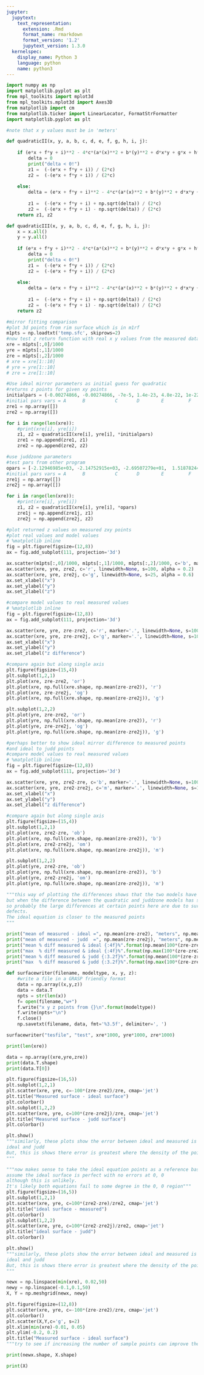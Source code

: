 ```yaml
---
jupyter:
  jupytext:
    text_representation:
      extension: .Rmd
      format_name: rmarkdown
      format_version: '1.2'
      jupytext_version: 1.3.0
  kernelspec:
    display_name: Python 3
    language: python
    name: python3
---
```


```python
import numpy as np
import matplotlib.pyplot as plt
from mpl_toolkits import mplot3d
from mpl_toolkits.mplot3d import Axes3D
from matplotlib import cm
from matplotlib.ticker import LinearLocator, FormatStrFormatter
import matplotlib.pyplot as plt

#note that x y values must be in 'meters'

def quadraticII(x, y, a, b, c, d, e, f, g, h, i, j):
     
    if (e*x + f*y + i)**2 - 4*c*(a*(x)**2 + b*(y)**2 + d*x*y + g*x + h*y + j) < 0.0:
        delta = 0
        print("delta < 0!")
        z1 =  (-(e*x + f*y + i)) / (2*c)
        z2 =  (-(e*x + f*y + i)) / (2*c)
                    
    else:
        delta = (e*x + f*y + i)**2 - 4*c*(a*(x)**2 + b*(y)**2 + d*x*y + g*x + h*y + j)
    
        z1 =  (-(e*x + f*y + i) + np.sqrt(delta)) / (2*c)
        z2 =  (-(e*x + f*y + i) - np.sqrt(delta)) / (2*c)
    return z1, z2

def quadraticIII(x, y, a, b, c, d, e, f, g, h, i, j):
    x = x.all()
    y = y.all()
    
    if (e*x + f*y + i)**2 - 4*c*(a*(x)**2 + b*(y)**2 + d*x*y + g*x + h*y + j) < 0.0:
        delta = 0
        print("delta < 0!")
        z1 =  (-(e*x + f*y + i)) / (2*c)
        z2 =  (-(e*x + f*y + i)) / (2*c)
                    
    else:
        delta = (e*x + f*y + i)**2 - 4*c*(a*(x)**2 + b*(y)**2 + d*x*y + g*x + h*y + j)
    
        z1 =  (-(e*x + f*y + i) + np.sqrt(delta)) / (2*c)
        z2 =  (-(e*x + f*y + i) - np.sqrt(delta)) / (2*c)
    return z2
```

```python
#mirror fitting comparison
#plot 3d points from rim surface which is in m1rf
m1pts = np.loadtxt('temp.sfc', skiprows=2)
#now test z return function with real x y values from the measured data
xre = m1pts[:,0]/1000
yre = m1pts[:,1]/1000
zre = m1pts[:,2]/1000
# xre = xre[1::10]
# yre = yre[1::10]
# zre = zre[1::10]

```

```python
#Use ideal mirror parameters as initial guess for quadratic
#returns z points for given xy points
initialpars = (-0.00274866, -0.00274866, -7e-5, 1.4e-23, 4.8e-22, 1e-22, 5.6e-19, 1.8e-20, -0.00183404, -1e-6)
#initial pars vars = A      B           C       D        E         F      G        H        I            J
zre1 = np.array([])
zre2 = np.array([])

for i in range(len(xre)):
    #print(xre[i], yre[i])    
    z1, z2 = quadraticII(xre[i], yre[i], *initialpars)
    zre1 = np.append(zre1, z1)
    zre2 = np.append(zre2, z2)
```

```python
#use juddzone parameters
#test pars from other program
opars = [-2.12946985e+03, -2.14752915e+03, -2.69507279e+01,  1.51878244e+00,4.79717339e+01, -2.30043513e+00, -1.12499455e+00, -5.86749641e-01, -1.43627457e+03,  1.00000000e-06]
#initial pars vars = A      B           C       D        E         F      G        H        I            J
zre1j = np.array([])
zre2j = np.array([])

for i in range(len(xre)):
    #print(xre[i], yre[i])    
    z1, z2 = quadraticII(xre[i], yre[i], *opars)
    zre1j = np.append(zre1j, z1)
    zre2j = np.append(zre2j, z2)
```

```python
#plot returned z values on measured zxy points
#plot real values and model values
# %matplotlib inline
fig = plt.figure(figsize=(12,8))
ax = fig.add_subplot(111, projection='3d')

ax.scatter(m1pts[:,0]/1000, m1pts[:,1]/1000, m1pts[:,2]/1000, c='b', marker='.')
ax.scatter(xre, yre, zre2, c='r', linewidth=None, s=100, alpha = 0.2)
ax.scatter(xre, yre, zre2j, c='g', linewidth=None, s=25, alpha = 0.6)
ax.set_xlabel("x")
ax.set_ylabel("y")
ax.set_zlabel("z")
```

```python
#compare model values to real measured values
# %matplotlib inline
fig = plt.figure(figsize=(12,8))
ax = fig.add_subplot(111, projection='3d')

ax.scatter(xre, yre, zre-zre2, c='r', marker='.', linewidth=None, s=100)
ax.scatter(xre, yre, zre-zre2j, c='g', marker='.', linewidth=None, s=100)
ax.set_xlabel("x")
ax.set_ylabel("y")
ax.set_zlabel("z difference")
```

```python
#compare again but along single axis
plt.figure(figsize=(15,4))
plt.subplot(1,2,1)
plt.plot(xre, zre-zre2, 'or')
plt.plot(xre, np.full(xre.shape, np.mean(zre-zre2)), 'r')
plt.plot(xre, zre-zre2j, 'og')
plt.plot(xre, np.full(xre.shape, np.mean(zre-zre2j)), 'g')

plt.subplot(1,2,2)
plt.plot(yre, zre-zre2, 'or')
plt.plot(yre, np.full(xre.shape, np.mean(zre-zre2)), 'r')
plt.plot(yre, zre-zre2j, 'og')
plt.plot(yre, np.full(xre.shape, np.mean(zre-zre2j)), 'g')
```

```python
#perhaps better to show ideal mirror difference to measured points
#and ideal to judd points
#compare model values to real measured values
# %matplotlib inline
fig = plt.figure(figsize=(12,8))
ax = fig.add_subplot(111, projection='3d')

ax.scatter(xre, yre, zre2-zre, c='b', marker='.', linewidth=None, s=100)
ax.scatter(xre, yre, zre2-zre2j, c='m', marker='.', linewidth=None, s=100)
ax.set_xlabel("x")
ax.set_ylabel("y")
ax.set_zlabel("z difference")
```

```python
#compare again but along single axis
plt.figure(figsize=(15,4))
plt.subplot(1,2,1)
plt.plot(xre, zre2-zre, 'ob')
plt.plot(xre, np.full(xre.shape, np.mean(zre-zre2)), 'b')
plt.plot(xre, zre2-zre2j, 'om')
plt.plot(xre, np.full(xre.shape, np.mean(zre-zre2j)), 'm')

plt.subplot(1,2,2)
plt.plot(yre, zre2-zre, 'ob')
plt.plot(yre, np.full(xre.shape, np.mean(zre-zre2)), 'b')
plt.plot(yre, zre2-zre2j, 'om')
plt.plot(yre, np.full(xre.shape, np.mean(zre-zre2j)), 'm')
```

```python
"""this way of plotting the differences shows that the two models have uniform z points
but when the difference between the quadratic and juddzone models has similar behaviour
so probably the large differences at certain points here are due to surface abnormalities/manfacturing
defects.
The ideal equation is closer to the measured points
"""
```

```python
print("mean of measured - ideal =", np.mean(zre-zre2), "meters", np.mean(zre-zre2)*1000, "mm")
print("mean of measured - judd  =", np.mean(zre-zre2j), "meters", np.mean(zre-zre2j)*1000, "mm")
print("mean % diff measured & ideal {:4f}%".format(np.mean(100*(zre-zre2)/zre)))
print("max  % diff measured & ideal {:4f}%".format(np.max(100*(zre-zre2)/zre)))
print("mean % diff measured & judd {:3.2f}%".format(np.mean(100*(zre-zre2j)/zre)))
print("max  % diff measured & judd {:3.2f}%".format(np.max(100*(zre-zre2j)/zre)))
```

```python
def surfacewriter(filename, modeltype, x, y, z):
    #write a file in a GRASP friendly format
    data = np.array((x,y,z))
    data = data.T
    npts = str(len(x))
    f= open(filename,"w+")
    f.write("x y z points from {}\n".format(modeltype))
    f.write(npts+"\n")
    f.close()
    np.savetxt(filename, data, fmt='%3.5f', delimiter=', ')
```

```python
surfacewriter("tesfile", "test", xre*1000, yre*1000, zre*1000)
```

```python
print(len(xre))
```

```python
data = np.array((xre,yre,zre))
print(data.T.shape)
print(data.T[0])
```

```python
plt.figure(figsize=(16,5))
plt.subplot(1,2,1)
plt.scatter(xre, yre, c=-100*(zre-zre2)/zre, cmap='jet')
plt.title("Measured surface - ideal surface")
plt.colorbar()
plt.subplot(1,2,2)
plt.scatter(xre, yre, c=100*(zre-zre2j)/zre, cmap='jet')
plt.title("Measured surface - judd surface")
plt.colorbar()

plt.show()
"""similarly, these plots show the error between ideal and measured is less than
ideal and judd
But, this is shows there error is greatest where the density of the points is at a minimum
"""
```

```python
"""now makes sense to take the ideal equation points as a reference baseline
assume the ideal surface is perfect with no errors at 0, 0
although this is unlikely. 
It's likely both equations fail to some degree in the 0, 0 region"""
plt.figure(figsize=(16,5))
plt.subplot(1,2,1)
plt.scatter(xre, yre, c=100*(zre2-zre)/zre2, cmap='jet')
plt.title("ideal surface - measured")
plt.colorbar()
plt.subplot(1,2,2)
plt.scatter(xre, yre, c=100*(zre2-zre2j)/zre2, cmap='jet')
plt.title("ideal surface - judd")
plt.colorbar()

plt.show()
"""similarly, these plots show the error between ideal and measured is less than
ideal and judd
But, this is shows there error is greatest where the density of the points is at a minimum
"""
```

```python
newx = np.linspace(min(xre), 0.02,50)
newy = np.linspace(-0.1,0.1,50)
X, Y = np.meshgrid(newx, newy)
```

```python
plt.figure(figsize=(12,8))
plt.scatter(xre, yre, c=-100*(zre-zre2)/zre, cmap='jet')
plt.colorbar()
plt.scatter(X,Y,c='g', s=2)
plt.xlim(min(xre)-0.01, 0.05)
plt.ylim(-0.2, 0.2)
plt.title("Measured surface - ideal surface")
"""try to see if increasing the number of sample points can improve the model accuracy"""
```

```python
print(newx.shape, X.shape)
```

```python
print(X)
```

```python

```
